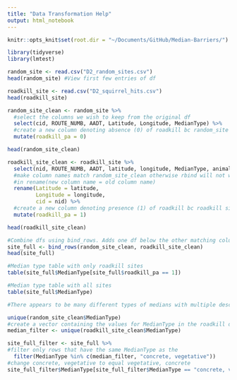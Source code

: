 ```yaml
---
title: "Data Transformation Help"
output: html_notebook
---
```


```r
knitr::opts_knit$set(root.dir = "~/Documents/GitHub/Median-Barriers/")

library(tidyverse)
library(lmtest)
```

```r
random_site <- read.csv("D2_random_sites.csv")
head(random_site) #View first few entries of df 

roadkill_site <- read.csv("D2_squirrel_hits.csv")
head(roadkill_site)
```

```r
random_site_clean <- random_site %>%
  #select the columns we wish to keep from the original df
  select(cid, ROUTE_NUMB, AADT, Latitude, Longitude, MedianType) %>% 
  #create a new column denoting absence (0) of roadkill bc random_site
  mutate(roadkill_pa = 0)

head(random_site_clean)

roadkill_site_clean <- roadkill_site %>%
  select(nid, ROUTE_NUMB, AADT, latitude, longitude, MedianType, animal, scientific) %>%
  #make column names match random_site_clean otherwise rbind will not work
  #in rename(new column name = old column name)
  rename(Latitude = latitude, 
         Longitude = longitude,
         cid = nid) %>%
  #create a new column denoting presence (1) of roadkill bc roadkill site
  mutate(roadkill_pa = 1)

head(roadkill_site_clean)
```

```r
#Combine dfs using bind_rows. Adds one df below the other matching column names
site_full <- bind_rows(random_site_clean, roadkill_site_clean)
head(site_full)
```



```r
#Median type table with only roadkill sites
table(site_full$MedianType[site_full$roadkill_pa == 1])

#Median type table with all sites
table(site_full$MedianType)

#There appears to be many different types of medians with multiple descriptions. Is there redundancy? vegetative, gravel == gravel, vegetative? 
```

```r
unique(random_site_clean$MedianType)
#create a vector containing the values for MedianType in the roadkill df 
median_filter <- unique(roadkill_site_clean$MedianType)

site_full_filter <- site_full %>%
#filter only rows that have the same MedianType as the 
  filter(MedianType %in% c(median_filter, "concrete, vegetative"))
#change concrete, vegetative to equal vegetative, concrete
site_full_filter$MedianType[site_full_filter$MedianType == "concrete, vegetative"] <- "vegetative, concrete"
```


